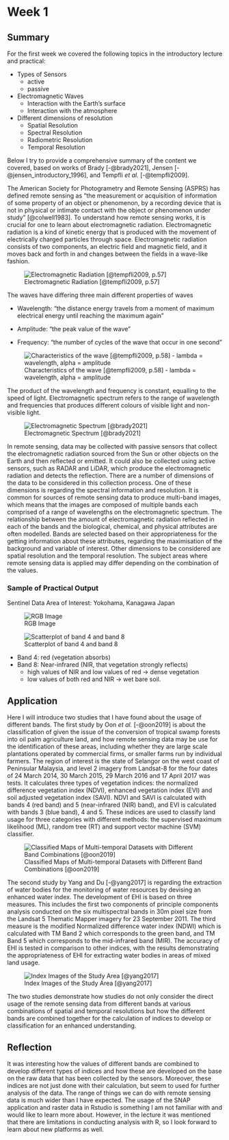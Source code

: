 # Week 1 {.unnumbered}

## Summary

For the first week we covered the following topics in the introductory lecture and practical:

-   Types of Sensors
    -   active
    -   passive
-   Electromagnetic Waves
    -   Interaction with the Earth's surface
    -   Interaction with the atmosphere
-   Different dimensions of resolution
    -   Spatial Resolution
    -   Spectral Resolution
    -   Radiometric Resolution
    -   Temporal Resolution

Below I try to provide a comprehensive summary of the content we covered, based on works of Brady [-@brady2021], Jensen [-@jensen_introductory_1996], and Tempfli *et al.* [-@tempfli2009].

The American Society for Photogrametry and Remote Sensing (ASPRS) has defined remote sensing as "the measurement or acquisition of information of some property of an object or phenomenon, by a recording device that is not in physical or intimate contact with the object or phenomenon under study" [@colwell1983]. To understand how remote sensing works, it is crucial for one to learn about electromagnetic radiation. Electromagnetic radiation is a kind of kinetic energy that is produced with the movement of electrically charged particles through space. Electromagnetic radiation consists of two components, an electric field and magnetic field, and it moves back and forth in and changes between the fields in a wave-like fashion.

![Electromagnetic Radiation [@tempfli2009, p.57]](image/wk1_emradiation.png)

The waves have differing three main different properties of waves

-   Wavelength: "the distance energy travels from a moment of maximum electrical energy until reaching the maximum again"

-   Amplitude: "the peak value of the wave"

-   Frequency: "the number of cycles of the wave that occur in one second"

![Characteristics of the wave [@tempfli2009, p.58] - lambda = wavelength, alpha = amplitude](image/wk1_wave.png)

The product of the wavelength and frequency is constant, equalling to the speed of light. Electromagnetic spectrum refers to the range of wavelength and frequencies that produces different colours of visible light and non-visible light.

![Electromagnetic Spectrum [@brady2021]](image/wk1_electromagnetic_radiation.png)

In remote sensing, data may be collected with passive sensors that collect the electromagnetic radiation sourced from the Sun or other objects on the Earth and then reflected or emitted. It could also be collected using active sensors, such as RADAR and LiDAR, which produce the electromagnetic radiation and detects the reflection. There are a number of dimensions of the data to be considered in this collection process. One of these dimensions is regarding the spectral information and resolution. It is common for sources of remote sensing data to produce multi-band images, which means that the images are composed of multiple bands each comprised of a range of wavelengths on the electromagnetic spectrum. The relationship between the amount of electromagnetic radiation reflected in each of the bands and the biological, chemical, and physical attributes are often modelled. Bands are selected based on their appropriateness for the getting information about these attributes, regarding the maximisation of the background and variable of interest. Other dimensions to be considered are spatial resolution and the temporal resolution. The subject areas where remote sensing data is applied may differ depending on the combination of the values.

### Sample of Practical Output

Sentinel Data Area of Interest: Yokohama, Kanagawa Japan

![RGB Image](image/wk1_yokohama.png)

![Scatterplot of band 4 and band 8](image/wk1_scatterplot.png)

-   Band 4: red (vegetation absorbs)
-   Band 8: Near-infrared (NIR, that vegetation strongly reflects)
    -   high values of NIR and low values of red → dense vegetation
    -   low values of both red and NIR → wet bare soil.

## Application

Here I will introduce two studies that I have found about the usage of different bands. The first study by Oon *et al.* [-@oon2019] is about the classification of given the issue of the conversion of tropical swamp forests into oil palm agriculture land, and how remote sensing data may be use for the identification of these areas, including whether they are large scale plantations operated by commercial firms, or smaller farms run by individual farmers. The region of interest is the state of Selangor on the west coast of Peninsular Malaysia, and level 2 imagery from Landsat-8 for the four dates of 24 March 2014, 30 March 2015, 29 March 2016 and 17 April 2017 was tests. It calculates three types of vegetation indices: the normalized difference vegetation index (NDVI), enhanced vegetation index (EVI) and soil adjusted vegetation index (SAVI). NDVI and SAVI is calculated with bands 4 (red band) and 5 (near-infrared (NIR) band), and EVI is calculated with bands 3 (blue band), 4 and 5. These indices are used to classify land usage for three categories with different methods: the supervised maximum likelihood (ML), random tree (RT) and support vector machine (SVM) classifier.

![Classified Maps of Multi-temporal Datasets with Different Band Combinations [@oon2019]](image/wk1_palm.png)

The second study by Yang and Du [-@yang2017] is regarding the extraction of water bodies for the monitoring of water resources by devising an enhanced water index. The development of EHI is based on three measures. This includes the first two components of principle components analysis conducted on the six multispectral bands in 30m pixel size from the Landsat 5 Thematic Mapper imagery for 23 September 2011. The third measure is the modified Normalized difference water index (NDWI) which is calculated with TM Band 2 which corresponds to the green band, and TM Band 5 which corresponds to the mid-infrared band (MIR). The accuracy of EHI is tested in comparison to other indices, with the results demonstrating the appropriateness of EHI for extracting water bodies in areas of mixed land usage.

![Index Images of the Study Area [@yang2017]](image/wk1_water_indices.png)

The two studies demonstrate how studies do not only consider the direct usage of the remote sensing data from different bands at various combinations of spatial and temporal resolutions but how the different bands are combined together for the calculation of indices to develop or classification for an enhanced understanding.

## Reflection

It was interesting how the values of different bands are combined to develop different types of indices and how these are developed on the base on the raw data that has been collected by the sensors. Moreover, these indices are not just done with their calculation, but seem to used for further analysis of the data. The range of things we can do with remote sensing data is much wider than I have expected. The usage of the SNAP application and raster data in Rstudio is something I am not familiar with and would like to learn more about. However, in the lecture it was mentioned that there are limitations in conducting analysis with R, so I look forward to learn about new platforms as well.

